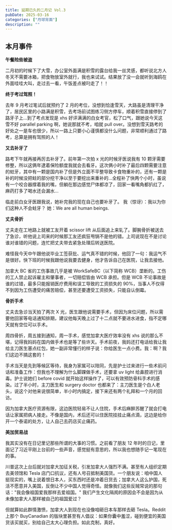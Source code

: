 ```yaml
---
title: 延期已久的二月记 Vol.3
pubDate: 2025-03-16
categories: ["月球背面"]
description: ""
---
```



## 本月事件

**午餐险些被盗**

二月初的时候下了大雪，办公室外面满是积雪的露台给我一丝灵感，都听说北方人冬天不需要冰箱，把食物放室外就行，我也来试试。结果放了没一会就听到海鸥在外面哇哇大叫，走过去一看，午饭差点被叼走了！！

<ImageComponent
  src="https://pub-a55ec74b764445bf87cc8622864a75d4.r2.dev/northern-fridge.jpeg"
  alt="午餐小偷"
/>

**终于考过驾照！**

去年 9 月考过笔试后就预约了 2 月的考位，没想到恰逢雪天，大路虽是清理干净了，居民区里的小路满是积雪，去考场前试图练习侧方停车，顺着积雪直接停到了路牙子上...到了考点发现是 xhs 好评满满的白女考官，松了口气，跟她说今天这雪不好 parallel parking 啊，她说那就不考，咱就 pull over。没想到雪天路考的好处之一是车也很少，所以一路上只要小心谨慎都没什么问题，非常顺利通过了路考，总算是拥有驾照的人！

<ImageComponent
  src="https://pub-a55ec74b764445bf87cc8622864a75d4.r2.dev/driving-test.jpeg"
  alt="堪称完美的路考成绩单"
/>

**又去补牙了**

路考下午就再接再厉去补牙了。前年第一次拍 x 光的时候牙医说我有 10 颗牙需要修整，所以这俩年逮着保险额度我就会去看牙。这次俩小时补了最后四颗需要注意的蛀牙，其中有一颗是国内补了但是外立面不平整导致卡食物重补的，还有一颗是补的时候没把蛀的部分挖干净以至于要挖出来重补的…全程补了快两个小时，虽说有一个咬合器撑着我的嘴，但躺在那边感觉尸体都凉了，回家一看嘴角都扒红了，麻药打多了喝水还会漏水...

临走前白女牙医跟我说，她补完我的现在自己也要补牙了。
我（惊讶）：我以为你们这种人不会蛀牙？
她：We are all human beings.

**丈夫骨折**

丈夫走在工地路上就被工友开着 scissor lift 从后面追上来轧了。脚腕骨折被送去了急诊，听他说上司来的时候那工友还疯狂甩锅不是他的错。上司说现在不是讨论谁对谁错的问题，连忙把丈夫带去紧急处理后转送医院。

难怪我今天中午跟他说毕业工签获批、运气真不错的时候，他回了一句：我运气不是很好。快下班的时候我跟他说我要去健身，他才告诉自己在医院，让我去接他。

加拿大 BC 省的工伤事故几乎是被 WorkSafeBC（以下简称 WCB）垄断的。工伤的工人禁止起诉雇主和肇事者，一切赔偿皆由 WCB 承担。但是 WCB 不论事故是谁的过错，最多只能报销医疗费用和误工导致的工资损失的 90%，当事人不仅得不到因为工伤遭受的痛苦赔偿，甚至还要遭受工资损失，只能自认倒霉。

**骨折手术**

丈夫去急诊当天拍了两次 X 光，医生跟他说需要手术，但因为床位问题，所以需要他回家等电话通知排期，建议他每天晚上过了十二点就不要进水进食，指不定哪天就有空位可以手术。

周四骨折，周五接到通知，周一手术，感觉加拿大医疗效率没有 xhs 说的那么不堪，记得我妈妈在国内做手术也是等了些许天。手术前夜，我妈还打电话给我让我给主刀医生塞点红包，她一副非常懂行的样子说：你给医生一点小费。我：啊？我们这边不搞这套的！

手术当天是先到等候区等待，我身为家属可以陪同，先是护士过来进行一些术前问话和准备工作：但我也不理解为什么脚踝做手术，还要拿 uv light 给鼻腔进行消毒。护士说她们 before covid 就开始这样操作了，可以有效预防骨科手术的感染。过了半小时，主刀医生和 surgery doctor 也都来了：主刀医生是个白人老头，说这个对他来说很简单，半小时内搞定，接下来还有两个礼拜和一个月的回访。

因为加拿大医疗资源有限，这边医院轻易不让人住院，手术后麻醉苏醒了就会打电话让家属把病人接走。不像是国内，术后还可以住医院挂挂止痛点滴，这边是给你开一个泰诺的处方，让人自己去药店买止痛药。

**美加贸易战**

我其实没有在日记里记那些所谓的大事的习惯。之前看了朋友 12 年时的日记，里面记了习近平刚上台前的一些声音，感觉挺有意思的，所以我也想随手记一笔现在的事。

川普这次上台后就对加拿大加征关税，引发加拿大人强烈不满。甚至有人组织定期去美领馆和 Tesla 店门口抗议，还有人号召抵制美国货。一个朋友说：咱中国人挺现实的，嘴上说着恨日本人，买东西时还是冲着日货去；加拿大人这么护国，死活不愿意并入美国，反倒让不少中国人觉得奇怪。就像我们这些反贼常说的那句话："我会像祖国爱我那样去爱祖国。" 我们产生文化隔阂的原因会不会是因为从未像加拿大人那样被自己的祖国爱过？

但就算如此群情激愤，加拿大人到现在也没像咱砸日本车那样去砸 Tesla。Reddit 上那个 BuyCanadian 的版块里甚至有人倡议：如果你囊中羞涩，碰到便宜的美国货该买就买，别给自己太大心理负担。如此克制，真好。

